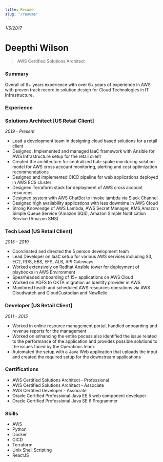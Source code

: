 ```yaml
---
title: Resume
slug: "/resume"
---
```

*1/5/2017*
# Deepthi Wilson

> AWS Certified Solutions Architect

### **Summary** 
Overall of 9+ years experience with over 6+ years of experience in AWS with proven track record in solution design for Cloud Technologies in IT Infrastructure.

### **Experience**
### **Solutions Architect** [US Retail Client]
*2019 - Present*

- Lead a development team in designing cloud based solutions for a retail client
- Designed, Implemented and managed IaaC framework with Ansible for AWS Infrastructure setup for the retail client
- Created the architecture for centralized hub-spoke monitoring solution model for AWS cross account monitoring, alerting and cost optimization recommendations
- Designed and implemented CICD pipeline for web applications deployed in AWS ECS cluster
- Designed Terraform stack for deployment of AWS cross account resources
- Designed system with AWS ChatBot to invoke lambda via Slack Channel
- Designed high availability applications with less downtime in AWS Cloud
- Strong Knowledge of AWS Lambda, AWS Secret Manager, KMS,Amazon Simple Queue Service (Amazon SQS), Amazon Simple Notification Service (Amazon SNS)

### **Tech Lead**  [US Retail Client]
*2015 - 2019*

- Coordinated and directed the 5 person development team
- Lead Developer on IaaC setup for various AWS services including S3, EC2, RDS, EBS, EFS, ALB, API Gateways
- Worked extensively on Redhat Ansible tower for deployment of playbooks in AWS Environment
- Spearheaded onboarding of 15+ applications on AWS Cloud
- Worked on ADFS to OKTA migration as Identity provider in AWS
- Monitored health and scheduled AWS resources operations via AWS Cloudwatch and CloudCustodian and NewRelic


### **Developer** [US Retail Client]
*2011 - 2015*

- Worked in online resource management portal, handled onboarding and revenue reports for the management
- Worked on enhancing the entire pocess also identified the issue related to the performance of the application and provides possible solutions to the issues faced by the Operations team.                                                                    
- Automated the setup with a Java Web application that uploads the input and created the required setup for the downstream applications



### **Certifications** 
- AWS Certified Solutions Architect - Professional
- AWS Certified Solutions Architect - Associate
- AWS Certified Developer - Associate
- Oracle Certified Professional Java EE 5 web component developer
- Oracle Certified Professional Java SE 6 Programmer


### **Skills** 
- AWS
- Python
- Docker
- CICD
- Terraform
- Unix Shell Scripting
- ReactJS